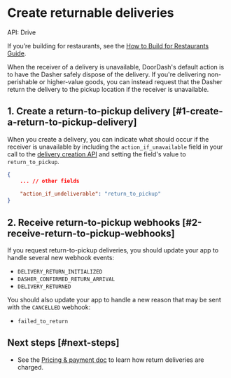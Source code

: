 

# Create returnable deliveries

API: Drive

If you’re building for restaurants, see the [How to Build for Restaurants Guide](https://developer.doordash.com/en-US/docs/drive/how_to/build_for_restaurants/).

When the receiver of a delivery is unavailable, DoorDash's default action is to have the Dasher safely dispose of the delivery. If you're delivering non-perishable or higher-value goods, you can instead request that the Dasher return the delivery to the pickup location if the receiver is unavailable.

## 1. Create a return-to-pickup delivery [#1-create-a-return-to-pickup-delivery]

When you create a delivery, you can indicate what should occur if the receiver is unavailable by including the `action_if_unavailable` field in your call to the [delivery creation API](/en-US/api/drive#operation/CreateDelivery) and setting the field's value to `return_to_pickup`.

```json
{  
    ... // other fields  
  
    "action_if_undeliverable": "return_to_pickup"  
}  

```

## 2. Receive return-to-pickup webhooks [#2-receive-return-to-pickup-webhooks]

If you request return-to-pickup deliveries, you should update your app to handle several new webhook events:

* `DELIVERY_RETURN_INITIALIZED`
* `DASHER_CONFIRMED_RETURN_ARRIVAL`
* `DELIVERY_RETURNED`

You should also update your app to handle a new reason that may be sent with the `CANCELLED` webhook:

* `failed_to_return`

## Next steps [#next-steps]

* See the [Pricing & payment doc](/en-US/docs/drive/overview/pricing_payment) to learn how return deliveries are charged.

